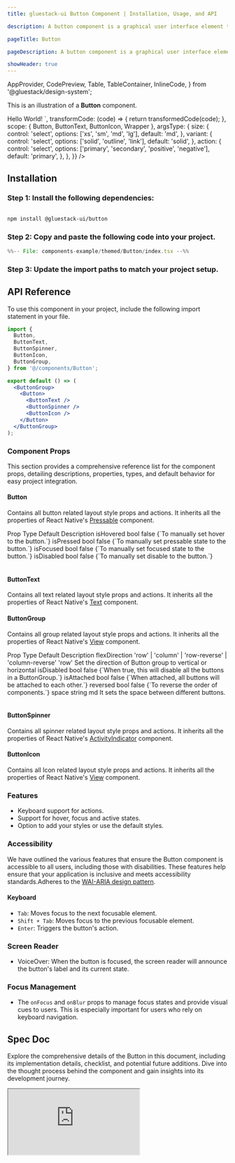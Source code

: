 ```yaml
---
title: gluestack-ui Button Component | Installation, Usage, and API

description: A button component is a graphical user interface element that enables users to act by clicking or tapping. It can be customized in size, shape, color, and behavior to fit the design of the application or website.

pageTitle: Button

pageDescription: A button component is a graphical user interface element that enables users to act by clicking or tapping. It can be customized in size, shape, color, and behavior to fit the design of the application or website.

showHeader: true
---
```



<Meta title="with-gluestack-style/components/Forms/Button" />

  AppProvider,
  CodePreview,
  Table,
  TableContainer,
  InlineCode,
} from '@gluestack/design-system';


This is an illustration of a **Button** component.

<Wrapper>
  <CodePreview
    showComponentRenderer={true}
    showArgsController={true}
    metaData={{
      code: `
        <Button {...props}>
          <ButtonText>Hello World!</ButtonText>
        </Button>
      `,
      transformCode: (code) => {
        return transformedCode(code);
      },
      scope: { Button, ButtonText, ButtonIcon, Wrapper },
      argsType: {
        size: {
          control: 'select',
          options: ['xs', 'sm', 'md', 'lg'],
          default: 'md',
        },
        variant: {
          control: 'select',
          options: ['solid', 'outline', 'link'],
          default: 'solid',
        },
        action: {
          control: 'select',
          options: ['primary', 'secondary', 'positive', 'negative'],
          default: 'primary',
        },
      },
    }}
  />
</Wrapper>

<br />

## Installation

### Step 1: Install the following dependencies:

```bash

npm install @gluestack-ui/button

```

### Step 2: Copy and paste the following code into your project.

```jsx
%%-- File: components-example/themed/Button/index.tsx --%%
```

### Step 3: Update the import paths to match your project setup.

## API Reference

To use this component in your project, include the following import statement in your file.

```jsx
import {
  Button,
  ButtonText,
  ButtonSpinner,
  ButtonIcon,
  ButtonGroup,
} from '@/components/Button';
```

```jsx
export default () => (
  <ButtonGroup>
    <Button>
      <ButtonText />
      <ButtonSpinner />
      <ButtonIcon />
    </Button>
  </ButtonGroup>
);
```

### Component Props

This section provides a comprehensive reference list for the component props, detailing descriptions, properties, types, and default behavior for easy project integration.

#### Button

Contains all button related layout style props and actions. It inherits all the properties of React Native's [Pressable](https://reactnative.dev/docs/pressable) component.

<Wrapper>
  <TableContainer>
    <Table>
      <Table.THead>
        <Table.TR>
          <Table.TH>
            <Table.TText>Prop</Table.TText>
          </Table.TH>
          <Table.TH>
            <Table.TText>Type</Table.TText>
          </Table.TH>
          <Table.TH>
            <Table.TText>Default</Table.TText>
          </Table.TH>
          <Table.TH>
            <Table.TText>Description</Table.TText>
          </Table.TH>
        </Table.TR>
      </Table.THead>
      <Table.TBody>
        <Table.TR>
          <Table.TD>
            <Table.TText>
              <InlineCode>isHovered</InlineCode>
            </Table.TText>
          </Table.TD>
          <Table.TD>
            <Table.TText>bool</Table.TText>
          </Table.TD>
          <Table.TD>
            <Table.TText>false</Table.TText>
          </Table.TD>
          <Table.TD>
            <Table.TText>{`To manually set hover to the button.`}</Table.TText>
          </Table.TD>
        </Table.TR>
        <Table.TR>
          <Table.TD>
            <Table.TText>
              <InlineCode>isPressed</InlineCode>
            </Table.TText>
          </Table.TD>
          <Table.TD>
            <Table.TText>bool</Table.TText>
          </Table.TD>
          <Table.TD>
            <Table.TText>false</Table.TText>
          </Table.TD>
          <Table.TD>
            <Table.TText>{`To manually set pressable state to the button.`}</Table.TText>
          </Table.TD>
        </Table.TR>
        <Table.TR>
          <Table.TD>
            <Table.TText>
              <InlineCode>isFocused</InlineCode>
            </Table.TText>
          </Table.TD>
          <Table.TD>
            <Table.TText>bool</Table.TText>
          </Table.TD>
          <Table.TD>
            <Table.TText>false</Table.TText>
          </Table.TD>
          <Table.TD>
            <Table.TText>{`To manually set focused state to the button.`}</Table.TText>
          </Table.TD>
        </Table.TR>
        <Table.TR>
          <Table.TD>
            <Table.TText>
              <InlineCode>isDisabled</InlineCode>
            </Table.TText>
          </Table.TD>
          <Table.TD>
            <Table.TText>bool</Table.TText>
          </Table.TD>
          <Table.TD>
            <Table.TText>false</Table.TText>
          </Table.TD>
          <Table.TD>
            <Table.TText>{`To manually set disable to the button.`}</Table.TText>
          </Table.TD>
        </Table.TR>
      </Table.TBody>
    </Table>
  </TableContainer>
</Wrapper>

#### ButtonText

Contains all text related layout style props and actions. It inherits all the properties of React Native's [Text](https://reactnative.dev/docs/text) component.

#### ButtonGroup

Contains all group related layout style props and actions. It inherits all the properties of React Native's [View](https://reactnative.dev/docs/view) component.

<Wrapper>
  <TableContainer>
    <Table>
      <Table.THead>
        <Table.TR>
          <Table.TH>
            <Table.TText>Prop</Table.TText>
          </Table.TH>
          <Table.TH>
            <Table.TText>Type</Table.TText>
          </Table.TH>
          <Table.TH>
            <Table.TText>Default</Table.TText>
          </Table.TH>
          <Table.TH>
            <Table.TText>Description</Table.TText>
          </Table.TH>
        </Table.TR>
      </Table.THead>
      <Table.TBody>
        <Table.TR>
          <Table.TD>
            <Table.TText>
              <InlineCode>flexDirection</InlineCode>
            </Table.TText>
          </Table.TD>
          <Table.TD>
            <Table.TText>
              'row' | 'column' | 'row-reverse' | 'column-reverse'
            </Table.TText>
          </Table.TD>
          <Table.TD>
            <Table.TText>'row'</Table.TText>
          </Table.TD>
          <Table.TD>
            <Table.TText>
              Set the direction of Button group to vertical or horizontal
            </Table.TText>
          </Table.TD>
        </Table.TR>
        <Table.TR>
          <Table.TD>
            <Table.TText>
              <InlineCode>isDisabled</InlineCode>
            </Table.TText>
          </Table.TD>
          <Table.TD>
            <Table.TText>bool</Table.TText>
          </Table.TD>
          <Table.TD>
            <Table.TText>false</Table.TText>
          </Table.TD>
          <Table.TD>
            <Table.TText>{`When true, this will disable all the buttons in a ButtonGroup.`}</Table.TText>
          </Table.TD>
        </Table.TR>
        <Table.TR>
          <Table.TD>
            <Table.TText>
              <InlineCode>isAttached</InlineCode>
            </Table.TText>
          </Table.TD>
          <Table.TD>
            <Table.TText>bool</Table.TText>
          </Table.TD>
          <Table.TD>
            <Table.TText>false</Table.TText>
          </Table.TD>
          <Table.TD>
            <Table.TText>{`When attached, all buttons will be attached to each other.`}</Table.TText>
          </Table.TD>
        </Table.TR>
        <Table.TR>
          <Table.TD>
            <Table.TText>
              <InlineCode>reversed</InlineCode>
            </Table.TText>
          </Table.TD>
          <Table.TD>
            <Table.TText>bool</Table.TText>
          </Table.TD>
          <Table.TD>
            <Table.TText>false</Table.TText>
          </Table.TD>
          <Table.TD>
            <Table.TText>{`To reverse the order of components.`}</Table.TText>
          </Table.TD>
        </Table.TR>
        <Table.TR>
          <Table.TD>
            <Table.TText>
              <InlineCode>space</InlineCode>
            </Table.TText>
          </Table.TD>
          <Table.TD>
            <Table.TText>string</Table.TText>
          </Table.TD>
          <Table.TD>
            <Table.TText>md</Table.TText>
          </Table.TD>
          <Table.TD>
            <Table.TText>
              It sets the space between different buttons.
            </Table.TText>
          </Table.TD>
        </Table.TR>
      </Table.TBody>
    </Table>
  </TableContainer>
</Wrapper>

#### ButtonSpinner

Contains all spinner related layout style props and actions.
It inherits all the properties of React Native's [ActivityIndicator](https://reactnative.dev/docs/activityindicator) component.

#### ButtonIcon

Contains all Icon related layout style props and actions. It inherits all the properties of React Native's [View](https://reactnative.dev/docs/view) component.

### Features

- Keyboard support for actions.
- Support for hover, focus and active states.
- Option to add your styles or use the default styles.

### Accessibility

We have outlined the various features that ensure the Button component is accessible to all users, including those with disabilities. These features help ensure that your application is inclusive and meets accessibility standards.Adheres to the [WAI-ARIA design pattern](https://www.w3.org/WAI/ARIA/apg/patterns/button/).

#### Keyboard

- `Tab`: Moves focus to the next focusable element.
- `Shift + Tab`: Moves focus to the previous focusable element.
- `Enter`: Triggers the button's action.

### Screen Reader

- VoiceOver: When the button is focused, the screen reader will announce the button's label and its current state.

### Focus Management

- The `onFocus` and `onBlur` props to manage focus states and provide visual cues to users. This is especially important for users who rely on keyboard navigation.

<!-- ## Examples

The Examples section provides visual representations of the different variants of the component, allowing you to quickly and easily determine which one best fits your needs. Simply copy the code and integrate it into your project.

#### Button with Loading State

A loading button is a type of button component that provides visual feedback to the user during an action that takes some time to complete. It typically displays an animated loading icon or spinner indicating the action is in progress.

<Wrapper>
  <CodePreview
    showComponentRenderer={true}
    showArgsController={false}
    metaData={{
      code: `
        <Button isDisabled={true} bg='$darkBlue600' p='$3'>
          <ButtonSpinner mr='$1'/>
          <ButtonText fontWeight='$medium' fontSize='$sm'>Please wait...</ButtonText>
        </Button>
      `,
      transformCode: (code) => {
        return transformedCode(code);
      },
      scope: { Button, ButtonText, ButtonIcon, Wrapper, ButtonSpinner },
      argsType: {},
    }}
  />
</Wrapper>

#### Icon Button

A button with an icon integrates a visual symbol within the button component, enhancing its appearance and providing a recognizable and intuitive representation of its associated action or functionality.

<Wrapper>
  <CodePreview
    showComponentRenderer={true}
    showArgsController={false}
    metaData={{
      code: `
        <Button borderRadius='$full' size='lg' p='$3.5' bg='$indigo600' borderColor='$indigo600' >
          {\/* EditIcon is imported from 'lucide-react-native' *\/}
          <ButtonIcon as={EditIcon}/>
        </Button>
      `,
      transformCode: (code) => {
        return transformedCode(code);
      },
      scope: { Button, ButtonText, ButtonIcon, Wrapper, Icon, EditIcon },
      argsType: {},
    }}
  />
</Wrapper>

#### Link Button

A button with a link combines the interactive behavior of a button component with the ability to navigate to a specified URL, providing a clickable element for users to access external resources or internal pages.

<Wrapper>
  <CodePreview
    showComponentRenderer={true}
    showArgsController={false}
    metaData={{
      code: `
        <Button variant='link'>
          <ButtonText fontWeight='$medium' fontSize='$sm' color='$textLight900' $dark-color="$textDark300">
            Back to top
          </ButtonText>
          <ButtonIcon as={ArrowUpIcon} h='$3' w='$3' color='$backgroundLight900' ml='$1' $dark-color="$backgroundDark300"/>
        </Button>
      `,
      transformCode: (code) => {
        return transformedCode(code);
      },
      scope: { Button, ButtonText, ButtonIcon, Wrapper, Icon, ArrowUpIcon },
      argsType: {},
    }}
  />
</Wrapper>

#### Button Group in a Card

A button group within a card component incorporates multiple button components, providing a cohesive and organized interface for selecting various actions or options within the context of the card.

<Wrapper>
  <CodePreview
    _rendererWrapper={{ py: '$8' }}
    showComponentRenderer={true}
    showArgsController={false}
    metaData={{
      code: `
        <HStack  p='$12'  alignItems='center'  borderColor='$backgroundLight300'
          borderWidth={1} borderRadius="$lg" $dark-borderColor="$backgroundDark700">
          <Box maxWidth='$64' mr='$9'>
            <Heading mb='$1.5' >
              Was this page helpful?
            </Heading>
            <Text fontSize='$sm' >
              We use this feedback to improve the quality of our documentation.
            </Text>
          </Box>
          <ButtonGroup space='md'>
            <Button variant='outline' py='$2.5' action="secondary">
              <ButtonText  fontSize='$sm' fontWeight='$medium'
              >
                No
              </ButtonText>
            </Button>
            <Button
              variant='solid'
              bg='$success700'
              borderColor='$success700'
              $hover-bg='$success800'
              $active-bg='$success700'
            >
              <ButtonText  fontSize='$sm' fontWeight='$medium'>
                Yes
              </ButtonText>
            </Button>
          </ButtonGroup>
        </HStack>
      `,
      transformCode: (code) => {
        return transformedCode(code);
      },
      scope: {
        Button,
        ButtonText,
        ButtonIcon,
        ButtonGroup,
        Wrapper,
        Box,
        Heading,
        Text,
        HStack,
      },
      argsType: {},
    }}
  />
</Wrapper>

#### Button With Icon

The icon component incorporates a button component, combining visual representation with interactive functionality for seamless user interaction.

<Wrapper>
  <CodePreview
    showComponentRenderer={true}
    showArgsController={false}
    metaData={{
      code: `
        <Box>
          <Button>
          <ButtonIcon as={InfoIcon} mr="$2"/>
            <ButtonText>Left Icon</ButtonText>
          </Button>
          <Button variant="solid" mt="$2">
          <ButtonText>Right Icon</ButtonText>
              <ButtonIcon as={AddIcon} ml="$2"/>
          </Button>
        </Box>
      `,
      transformCode: (code) => {
        return transformedCode(code);
      },
      scope: {
        Button,
        ButtonText,
        ButtonIcon,
        Wrapper,
        Icon,
        InfoIcon,
        AddIcon,
        Box,
      },
      argsType: {},
    }}
/>

</Wrapper>

#### Button with Full Width

The button with full width component utilizes a button component, expanding its width to occupy the entire available space, creating a visually prominent and easily accessible interface element.

<Wrapper>
  <CodePreview
    _rendererWrapper={{ py: '$8' }}
    showComponentRenderer={true}
    showArgsController={false}
    metaData={{
      code: `
        <Center>
          <Box p='$5' maxWidth='$96' borderWidth='$1' borderColor='$backgroundLight300' borderRadius='$lg' $dark-borderColor="$backgroundDark700">
            <VStack space='xs' pb='$4'>
              <Heading lineHeight={30}>
                Set new password
              </Heading>
              <Text fontSize='$sm'>
                Almost done. Enter your new password and you are all set.
              </Text>
            </VStack>
            <VStack space='xl' py='$2'>
              <Input>
                <InputField
                  py='$2'
                  placeholder="New password"
                />
              </Input>
              <Input>
                <InputField
                  py='$2'
                  placeholder="Confirm new password"
                />
              </Input>
            </VStack>
            <VStack space='lg' pt='$4'>
              <Button
                size='sm'
              >
                <ButtonText>
                  Submit
                </ButtonText>
              </Button>
              <Box flexDirection='row'>
                <Button variant='link' p='$0' size='sm'>
                  {\/* ArrowLeftIcon is imported from 'lucide-react-native' *\/}
                  <Icon
                    size='md'
                    mr='$1'
                    as={ArrowLeftIcon}
                  />
                  <ButtonText
                  >
                    Back to login
                  </ButtonText>
                </Button>
              </Box>
            </VStack>
          </Box>
        </Center>
      `,
      transformCode: (code) => {
        return transformedCode(code);
      },
      scope: {
        Button,
        ButtonText,
        ButtonIcon,
        Wrapper,
        VStack,
        Box,
        Heading,
        Text,
        Input,
        InputField,
        Icon,
        Center,
        ArrowLeftIcon,
      },
      argsType: {},
    }}
  />
</Wrapper>

#### Custom Button

The custom button component leverages the functionality of a button component while offering additional customization options to tailor its appearance and behavior according to specific design requirements.

<Wrapper>
  <CodePreview
    showComponentRenderer={true}
    showArgsController={false}
    metaData={{
      code: `
        <ButtonGroup isAttached>
          <Button variant="outline" size='xs' borderColor='$backgroundLight300' borderRightWidth='$0' $dark-borderColor="$backgroundDark700">
            <ButtonText color='$textLight900' $dark-color="$textDark300">
              Export
            </ButtonText>
          </Button>
          <Button variant="outline" size='xs' borderColor='$backgroundLight300' $dark-borderColor="$backgroundDark70">
            <ButtonIcon as={ThreeDotsIcon} color="$textLight900" $dark-color="$textDark300"/>
          </Button>
        </ButtonGroup>
      `,
      transformCode: (code) => {
        return transformedCode(code);
      },
      scope: {
        Button,
        ButtonText,
        ButtonIcon,
        ButtonGroup,
        Wrapper,
        ThreeDotsIcon,
      },
      argsType: {},
    }}
  />
</Wrapper> -->

## Spec Doc

Explore the comprehensive details of the Button in this document, including its implementation details, checklist, and potential future additions. Dive into the thought process behind the component and gain insights into its development journey.

<iframe
  style={{
    borderRadius: '8px',
    border: ' 1px solid rgba(0, 0, 0, 0.1)',
    aspectRatio: 736 / 585,
  }}
  src="https://www.figma.com/embed?embed_host=share&url=https%3A%2F%2Fwww.figma.com%2Fproto%2FNcXOxqKbdnGsLQNex3H76u%2F%25C2%25A0%25F0%259F%2593%259Agluestack-UI-handbook%3Fpage-id%3D6248%253A27466%26type%3Ddesign%26node-id%3D6248-29746%26viewport%3D1013%252C181%252C0.06%26t%3Dl4eX0kWZTIN7qURx-1%26scaling%3Dcontain%26starting-point-node-id%3D6248%253A29746%26mode%3Ddesign"
  allowFullScreen
/>
